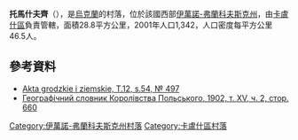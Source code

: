 <!-- 檔案不存在 [[Image:Томашівці_1.jpg|right]] -->

'''托馬什夫齊'''（{{lang-uk|Томашівці}}），是[[烏克蘭|烏克蘭]]的村落，位於該國西部[[伊萬諾-弗蘭科夫斯克州|伊萬諾-弗蘭科夫斯克州]]，由[[卡盧什區|卡盧什區]]負責管轄，面積28.8平方公里，2001年人口1,342，人口密度每平方公里46.5人。

{{coord|49|8|29|N|24|27|7|E|scale:30000|display=title}}

==參考資料==
*[http://polona.pl/item/665606/37/ Akta grodzkie i ziemskie, T.12, s.54, № 497] {{Wayback|url=http://polona.pl/item/665606/37/ |date=20151222134718 }}
*[http://dir.icm.edu.pl/pl/Slownik_geograficzny/Tom_XV_cz.2/660 Географічний словник Королівства Польського, 1902, т. XV, ч. 2, стор. 660] {{Wayback|url=http://dir.icm.edu.pl/pl/Slownik_geograficzny/Tom_XV_cz.2/660 |date=20140518223737 }}

{{DEFAULTSORT:Томашівці}}
[[Category:伊萬諾-弗蘭科夫斯克州村落|Category:伊萬諾-弗蘭科夫斯克州村落]]
[[Category:卡盧什區村落|Category:卡盧什區村落]]


{{IvanoFrankivsk-geo-stub}}